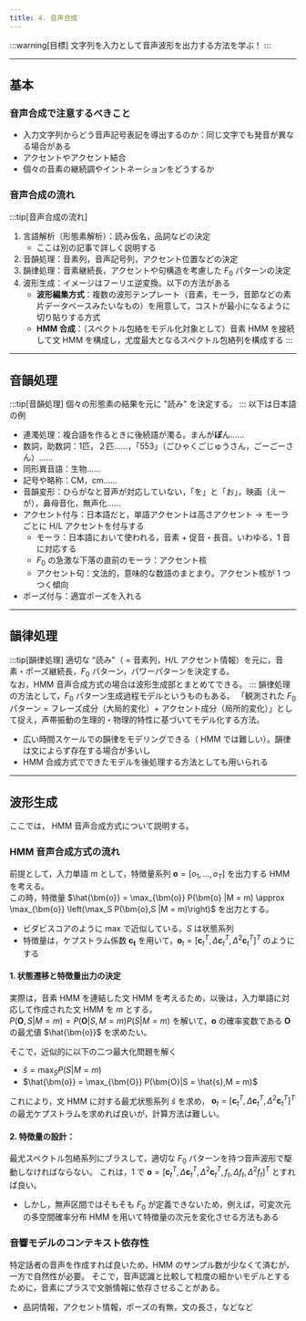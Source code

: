 ```yaml
---
title: 4. 音声合成
---
```


:::warning[目標]
文字列を入力として音声波形を出力する方法を学ぶ！
:::

---
## 基本

### 音声合成で注意するべきこと
- 入力文字列からどう音声記号表記を導出するのか：同じ文字でも発音が異なる場合がある
- アクセントやアクセント結合
- 個々の音素の継続調やイントネーションをどうするか

### 音声合成の流れ
:::tip[音声合成の流れ]
1. 言語解析（形態素解析）：読み仮名，品詞などの決定
    - ここは別の記事で詳しく説明する
2. 音韻処理：音素列，音声記号列，アクセント位置などの決定
3. 韻律処理：音素継続長，アクセントや句構造を考慮した $F_0$ パターンの決定
4. 波形生成：イメージはフーリエ逆変換。以下の方法がある
    - **波形編集方式**：複数の波形テンプレート（音素，モーラ，音節などの素片データベースみたいなもの）を用意して，コストが最小になるように切り貼りする方式
    - **HMM 合成**：（スペクトル包絡をモデル化対象として）音素 HMM を接続して文 HMM を構成し，尤度最大となるスペクトル包絡列を構成する
:::

---
## 音韻処理
:::tip[音韻処理]
個々の形態素の結果を元に "読み" を決定する。
:::
以下は日本語の例
- 連濁処理：複合語を作るときに後続語が濁る。まんが**ぼ**ん……
- 数詞，助数詞：1匹，２匹……，「553」（ごひゃくごじゅうさん，ごーごーさん）……
- 同形異音語：生物……
- 記号や略称：CM，cm……
- 音韻変形：ひらがなと音声が対応していない，「を」と「お」，映画（えーが），鼻母音化，無声化……
- アクセント付与：日本語だと，単語アクセントは高さアクセント $\rightarrow$  モーラごとに H/L アクセントを付与する
    - モーラ：日本語において使われる，音素 + 促音・長音。いわゆる，1 音に対応する
    - $F_0$ の急激な下落の直前のモーラ：アクセント核
    - アクセント句：文法的，意味的な数語のまとまり。アクセント核が 1 つつく傾向
- ポーズ付与：適宜ポーズを入れる

---
## 韻律処理
:::tip[韻律処理]
適切な "読み"（ = 音素列，H/L アクセント情報）を元に，音素・ポーズ継続長，$F_0$ パターン，パワーパターンを決定する。  
なお，HMM 音声合成方式の場合は波形生成部とまとめてできる。
:::
韻律処理の方法として，$F_0$ パターン生成過程モデルというものもある。
「観測された $F_0$ パターン = フレーズ成分（大局的変化）+ アクセント成分（局所的変化）」として捉え，声帯振動の生理的・物理的特性に基づいてモデル化する方法。
- 広い時間スケールでの韻律をモデリングできる（ HMM では難しい）。韻律は文によらず存在する場合が多いし
- HMM 合成方式でできたモデルを後処理する方法としても用いられる

---
## 波形生成
ここでは， HMM 音声合成方式について説明する。

### HMM 音声合成方式の流れ
前提として，入力単語 $m$  として，特徴量系列 $\bm{o} = [o_1,…,o_T]$ を出力する HMM を考える。  
この時，特徴量 $\hat{\bm{o}} = \max_{\bm{o}} P(\bm{o} |M = m) \approx \max_{\bm{o}} \left(\max_S P(\bm{o},S |M = m)\right)$ を出力とする。
- ビダビスコアのように max で近似している。$S$ は状態系列
- 特徴量は，ケプストラム係数 $\bm{c_t}$ を用いて，$\bm{o}_t=[\bm{c}_t^T, \Delta \bm{c}_t^T, \Delta^2 \bm{c}_t^T]^T$ のようにする

#### 1. 状態遷移と特徴量出力の決定
実際は，音素 HMM を連結した文 HMM を考えるため，以後は，入力単語に対応して作成された文 HMM を $m$ とする。  
$P(\bm{O},S|M = m) = P(\bm{O}|S,M = m)P(S|M = m)$ を解いて，$\bm{o}$ の確率変数である $\bm{O}$ の最尤値 $\hat{\bm{o}}$ を求めたい。

そこで，近似的に以下の二つ最大化問題を解く
- $\hat{s} = \max_S P(S|M = m)$
- $\hat{\bm{o}} = \max_{\bm{O}} P(\bm{O}|S = \hat{s},M = m)$

これにより，文 HMM に対する最尤状態系列 $\hat{s}$ を求め，
$\bm{o}_t=[\bm{c}_t^T, \Delta \bm{c}_t^T, \Delta^2 \bm{c}_t^T]^T$ の最尤ケプストラムを求めれば良いが，計算方法は難しい。

#### 2. 特徴量の設計：
最尤スペクトル包絡系列にブラスして，適切な $F_0$ パターンを持つ音声波形で駆動しなければならない。
これは，1 で $\bm{o} =  [\bm{c}_t^T, \Delta \bm{c}_t^T, \Delta^2 \bm{c}_t^T, f_t, \Delta f_t, \Delta^2 f_t]^T$ とすれば良い。
- しかし，無声区間ではそもそも $F_0$ が定義できないため，例えば，可変次元の多空間確率分布 HMM を用いて特徴量の次元を変化させる方法もある

### 音響モデルのコンテキスト依存性
特定話者の音声を作成すれば良いため，HMM のサンプル数が少なくて済むが，一方で自然性が必要。
そこで，音声認識と比較して粒度の細かいモデルとするために，音素にプラスで文脈情報に依存させることがある。
- 品詞情報，アクセント情報，ポーズの有無，文の長さ，などなど
